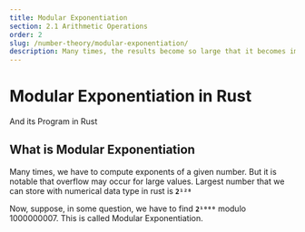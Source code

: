 ```yaml
---
title: Modular Exponentiation
section: 2.1 Arithmetic Operations
order: 2
slug: /number-theory/modular-exponentiation/
description: Many times, the results become so large that it becomes impossible to store them in any numerical data structure. This article covers basics of Modular Arithmetic.
---
```


# Modular Exponentiation in Rust
And its Program in Rust

## What is Modular Exponentiation

Many times, we have to compute exponents of a given number. But it is notable that overflow may occur for large values. Largest number that we can store with numerical data type in rust is **`2¹²⁸`**

Now, suppose, in some question, we have to find **`2¹⁰⁰⁰`** modulo 1000000007. This is called Modular Exponentiation.

